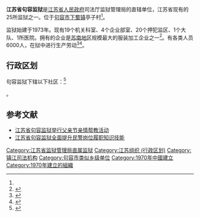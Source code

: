 {{expand|time=2009-10-25T11:25:50Z}}
{{中国乡级行政区|32/11/83/416/000}}
'''江苏省句容监狱'''是[[江苏省人民政府|江苏省人民政府]]司法厅监狱管理局的直辖单位，江苏省现有的25所监狱之一。位于[[句容市|句容市]][[下蜀镇|下蜀镇]]亭子村<ref name="a1"/>。

监狱始建于1973年。现有19个机关科室、4个企业部室、20个押犯监区、1个大队、1所医院。拥有的企业是[[苏南地区|苏南地区]]规模最大的服装加工企业之一<ref name="a1">{{Cite web |url=http://www.jsjy.gov.cn/jsjyw/zsdw/2016-06/29/content_63d24ead4cac4d1f82adebd96386d875.shtml |title=句容监狱 |accessdate=2018-11-03 |author= |date= |work= |publisher=江苏省监狱管理局网站 |language=Zh-hans |archive-url=https://web.archive.org/web/20181227033610/http://www.jsjy.gov.cn/jsjyw/zsdw/2016-06/29/content_63d24ead4cac4d1f82adebd96386d875.shtml |archive-date=2018-12-27 |dead-url=yes }}</ref>。有各类人员6000人，在狱中进行生产劳动<ref>{{Cite web |url=http://jr.jsjy.gov.cn/ |title=监狱介绍 |access-date=2007-11-15 |archive-url=https://web.archive.org/web/20071023101455/http://jr.jsjy.gov.cn/ |archive-date=2007-10-23 |dead-url=yes }}</ref><ref>{{PRC admin/ref sgc|{{PRC admin/parent|32/11/83/416/000}}}}</ref>。 

== 行政区划 ==
句容监狱下辖以下社区：<ref>{{PRC admin/ref sgc|32/11/83/416/000}}</ref>

{{PRC admin/children|32/11/83/416/000}}。
== 参考文献 ==
{{Reflist}}
{{refbegin}}
* [http://www.mzyfz.com/cms/jianyulaojiao/xinwenbaodao/zhuantibaodao/html/1087/2011-06-21/content-85493.html 江苏省句容监狱举行父亲节亲情帮教活动] {{Wayback|url=http://www.mzyfz.com/cms/jianyulaojiao/xinwenbaodao/zhuantibaodao/html/1087/2011-06-21/content-85493.html |date=20190607134301 }}
* [http://www.legaldaily.com.cn/dfjzz/content/2010-06/07/content_2164081.htm?node=7074 江苏省句容监狱全面提升民警岗位履职知识技能] {{Wayback|url=http://www.legaldaily.com.cn/dfjzz/content/2010-06/07/content_2164081.htm?node=7074 |date=20160307222410 }}
{{refend}}

{{江苏省镇江市句容市行政区划}}
[[Category:江苏省监狱管理局直属监狱|Category:江苏省监狱管理局直属监狱]]
[[Category:江苏组织_(行政区划)|Category:江苏组织 (行政区划)]]
[[Category:镇江司法机构|Category:镇江司法机构]]
[[Category:句容市类似乡级单位|Category:句容市类似乡级单位]]
[[Category:1970年中國建立|Category:1970年中國建立]]
[[Category:1970年建立的組織|Category:1970年建立的組織]]
